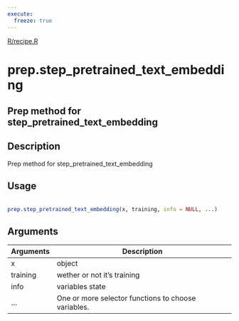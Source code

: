 ```yaml
---
execute:
  freeze: true
---
```


[R/recipe.R](https://github.com/rstudio/tfhub//blob/main/R/recipe.R#L89) 

# prep.step_pretrained_text_embedding

## Prep method for step_pretrained_text_embedding

## Description
 Prep method for step_pretrained_text_embedding 


## Usage
```r
 
prep.step_pretrained_text_embedding(x, training, info = NULL, ...) 
```

## Arguments
|Arguments|Description|
|---|---|
| x | object |
| training | wether or not it's training |
| info | variables state |
| ... | One or more selector functions to choose variables. |







